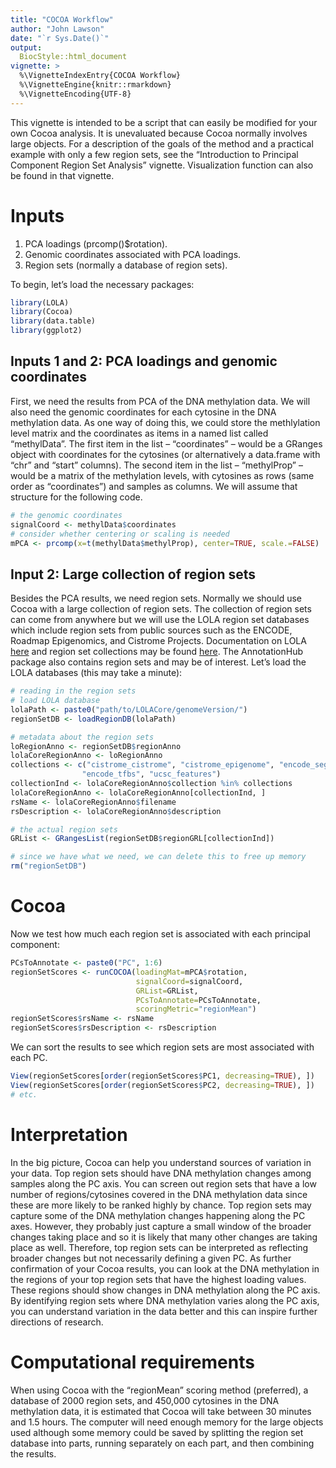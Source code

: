 ```yaml
---
title: "COCOA Workflow"
author: "John Lawson"
date: "`r Sys.Date()`"
output: 
  BiocStyle::html_document
vignette: >
  %\VignetteIndexEntry{COCOA Workflow}
  %\VignetteEngine{knitr::rmarkdown}
  %\VignetteEncoding{UTF-8}
---
```

    
    
This vignette is intended to be a script that can easily be modified for your own Cocoa analysis. It is unevaluated because Cocoa normally involves large objects. For a description of the goals of the method and a practical example with only a few region sets, see the "Introduction to Principal Component Region Set Analysis" vignette. Visualization function can also be found in that vignette.

# Inputs

1. PCA loadings (prcomp()$rotation).
2. Genomic coordinates associated with PCA loadings.
3. Region sets (normally a database of region sets).

To begin, let's load the necessary packages:
    
```r
library(LOLA)
library(Cocoa)
library(data.table)
library(ggplot2)
```

## Inputs 1 and 2: PCA loadings and genomic coordinates

First, we need the results from PCA of the DNA methylation data. We will also need the genomic coordinates for each cytosine in the DNA methylation data. As one way of doing this, we could store the methlylation level matrix and the coordinates as items in a named list called "methylData". The first item in the list -- "coordinates" -- would be a GRanges object with coordinates for the cytosines (or alternatively a data.frame with "chr" and "start" columns). The second item in the list -- "methylProp" -- would be a matrix of the methylation levels, with cytosines as rows (same order as "coordinates") and samples as columns. We will assume that structure for the following code.   

```r
# the genomic coordinates
signalCoord <- methylData$coordinates
# consider whether centering or scaling is needed
mPCA <- prcomp(x=t(methylData$methylProp), center=TRUE, scale.=FALSE)
```

## Input 2: Large collection of region sets

Besides the PCA results, we need region sets. Normally we should use Cocoa with a large collection of region sets. The collection of region sets can come from anywhere but we will use the LOLA region set databases which include region sets from public sources such as the ENCODE, Roadmap Epigenomics, and Cistrome Projects. Documentation on LOLA [here](http://bioconductor.org/packages/release/bioc/html/LOLA.html) and region set collections may be found [here](http://databio.org/regiondb). The AnnotationHub package also contains region sets and may be of interest. Let's load the LOLA databases (this may take a minute): 
    
```r
# reading in the region sets
# load LOLA database
lolaPath <- paste0("path/to/LOLACore/genomeVersion/") 
regionSetDB <- loadRegionDB(lolaPath)

# metadata about the region sets
loRegionAnno <- regionSetDB$regionAnno
lolaCoreRegionAnno <- loRegionAnno
collections <- c("cistrome_cistrome", "cistrome_epigenome", "encode_segmentation", 
                "encode_tfbs", "ucsc_features")
collectionInd <- lolaCoreRegionAnno$collection %in% collections
lolaCoreRegionAnno <- lolaCoreRegionAnno[collectionInd, ]
rsName <- lolaCoreRegionAnno$filename
rsDescription <- lolaCoreRegionAnno$description

# the actual region sets
GRList <- GRangesList(regionSetDB$regionGRL[collectionInd])

# since we have what we need, we can delete this to free up memory
rm("regionSetDB")
```

# Cocoa

Now we test how much each region set is associated with each principal component:
    
```r
PCsToAnnotate <- paste0("PC", 1:6)
regionSetScores <- runCOCOA(loadingMat=mPCA$rotation, 
                            signalCoord=signalCoord, 
                            GRList=GRList, 
                            PCsToAnnotate=PCsToAnnotate, 
                            scoringMetric="regionMean")
regionSetScores$rsName <- rsName
regionSetScores$rsDescription <- rsDescription
```

We can sort the results to see which region sets are most associated with each PC.

```r
View(regionSetScores[order(regionSetScores$PC1, decreasing=TRUE), ])
View(regionSetScores[order(regionSetScores$PC2, decreasing=TRUE), ])
# etc.
```

# Interpretation

In the big picture, Cocoa can help you understand sources of variation in your data. Top region sets should have DNA methylation changes among samples along the PC axis. You can screen out region sets that have a low number of regions/cytosines covered in the DNA methylation data since these are more likely to be ranked highly by chance. Top region sets may capture some of the DNA methylation changes happening along the PC axes. However, they probably just capture a small window of the broader changes taking place and so it is likely that many other changes are taking place as well. Therefore, top region sets can be interpreted as reflecting broader changes but not necessarily defining a given PC. As further confirmation of your Cocoa results, you can look at the DNA methylation in the regions of your top region sets that have the highest loading values. These regions should show changes in DNA methylation along the PC axis. By identifying region sets where DNA methylation varies along the PC axis, you can understand variation in the data better and this can inspire further directions of research.

# Computational requirements

When using Cocoa with the "regionMean" scoring method (preferred), a database of 2000 region sets, and 450,000 cytosines in the DNA methylation data, it is estimated that Cocoa will take between 30 minutes and 1.5 hours. The computer will need enough memory for the large objects used although some memory could be saved by splitting the region set database into parts, running separately on each part, and then combining the results.  
